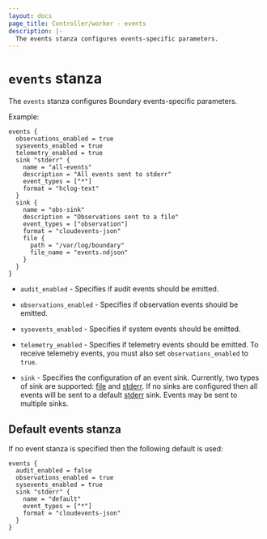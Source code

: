 ```yaml
---
layout: docs
page_title: Controller/worker - events
description: |-
  The events stanza configures events-specific parameters.
---
```


# `events` stanza

The `events` stanza configures Boundary events-specific parameters.

Example:

```hcl
events {
  observations_enabled = true
  sysevents_enabled = true
  telemetry_enabled = true
  sink "stderr" {
    name = "all-events"
    description = "All events sent to stderr"
    event_types = ["*"]
    format = "hclog-text"
  }
  sink {
    name = "obs-sink"
    description = "Observations sent to a file"
    event_types = ["observation"]
    format = "cloudevents-json"
    file {
      path = "/var/log/boundary"
      file_name = "events.ndjson"
    }
  }
}
```

- `audit_enabled` - Specifies if audit events should be emitted.

- `observations_enabled` - Specifies if observation events should be emitted.

- `sysevents_enabled` - Specifies if system events should be emitted.

- `telemetry_enabled` - Specifies if telemetry events should be emitted.
To receive telemetry events, you must also set `observations_enabled` to `true`.

- `sink` - Specifies the configuration of an event sink. Currently, two types of
  sink are supported: [file](/boundary/docs/configuration/events/file) and [stderr](/boundary/docs/configuration/events/stderr). If no sinks are configured then all
  events will be sent to a default [stderr](/boundary/docs/configuration/events/stderr) sink. Events may be sent to multiple
  sinks.

## Default events stanza

If no event stanza is specified then the following default is used:

```hcl
events {
  audit_enabled = false
  observations_enabled = true
  sysevents_enabled = true
  sink "stderr" {
    name = "default"
    event_types = ["*"]
    format = "cloudevents-json"
  }
}
```
